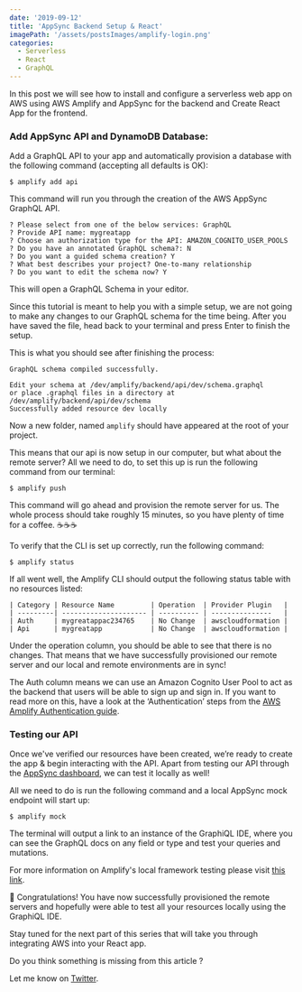 ```yaml
---
date: '2019-09-12'
title: 'AppSync Backend Setup & React'
imagePath: '/assets/postsImages/amplify-login.png'
categories:
  - Serverless
  - React
  - GraphQL
---
```


In this post we will see how to install
and configure a serverless web app on AWS using AWS Amplify and AppSync
for the backend and Create React App for the frontend.

### Add AppSync API and DynamoDB Database:

Add a GraphQL API to your app and automatically provision
a database with the following command (accepting all defaults is OK):

```shell
$ amplify add api
```

This command will run you through the creation of the AWS AppSync GraphQL API.

```shell
? Please select from one of the below services: GraphQL
? Provide API name: mygreatapp
? Choose an authorization type for the API: AMAZON_COGNITO_USER_POOLS
? Do you have an annotated GraphQL schema?: N
? Do you want a guided schema creation? Y
? What best describes your project? One-to-many relationship
? Do you want to edit the schema now? Y
```

This will open a GraphQL Schema in your editor.

Since this tutorial is meant to help you with a simple setup,
we are not going to make any changes to our GraphQL schema for the time being.
After you have saved the file, head back to your terminal and press Enter to finish the setup.

This is what you should see after finishing the process:

```shell
GraphQL schema compiled successfully.

Edit your schema at /dev/amplify/backend/api/dev/schema.graphql
or place .graphql files in a directory at /dev/amplify/backend/api/dev/schema
Successfully added resource dev locally

```

Now a new folder, named `amplify` should have appeared at the root of your project.

This means that our api is now setup in our computer, but what about the remote server?
All we need to do, to set this up is run the following command from our terminal:

```shell
$ amplify push
```

This command will go ahead and provision the remote server for us.
The whole process should take roughly 15 minutes, so you have plenty of time for a coffee. ☕☕☕

To verify that the CLI is set up correctly, run the following command:

```shell
$ amplify status
```

If all went well, the Amplify CLI should output the following status table with no resources listed:

```shell
| Category | Resource Name         | Operation  | Provider Plugin   |
| ---------| --------------------- | ---------- | ---------------   |
| Auth     | mygreatappac234765    | No Change  | awscloudformation |
| Api      | mygreatapp            | No Change  | awscloudformation |

```

Under the operation column, you should be able to see that there is no changes.
That means that we have successfully provisioned our remote server
and our local and remote environments are in sync!

The Auth column means we can use an Amazon Cognito User Pool to act as the backend
that users will be able to sign up and sign in. If you want to read more on this,
have a look at the ‘Authentication’ steps from the [AWS Amplify Authentication guide](https://aws-amplify.github.io/docs/js/authentication).

### Testing our API

Once we've verified our resources have been created,
we’re ready to create the app & begin interacting with the API.
Apart from testing our API through the [AppSync dashboard](https://console.aws.amazon.com/appsync/home), we can test it locally as well!

All we need to do is run the following command and a local AppSync mock endpoint will start up:

```shell
$ amplify mock
```

The terminal will output a link to an instance of the GraphiQL IDE,
where you can see the GraphQL docs on any field or type and test your queries and mutations.

For more information on Amplify's local framework testing please visit [this link](https://aws.amazon.com/blogs/mobile/amplify-framework-local-mocking/).

🎉 Congratulations! You have now successfully provisioned the remote servers and hopefully were able
to test all your resources locally using the GraphiQL IDE.

Stay tuned for the next part of this series that will take you through integrating AWS into your React app.

Do you think something is missing from this article ?

Let me know on [Twitter](https://twitter.com/SpyrouYannis).
